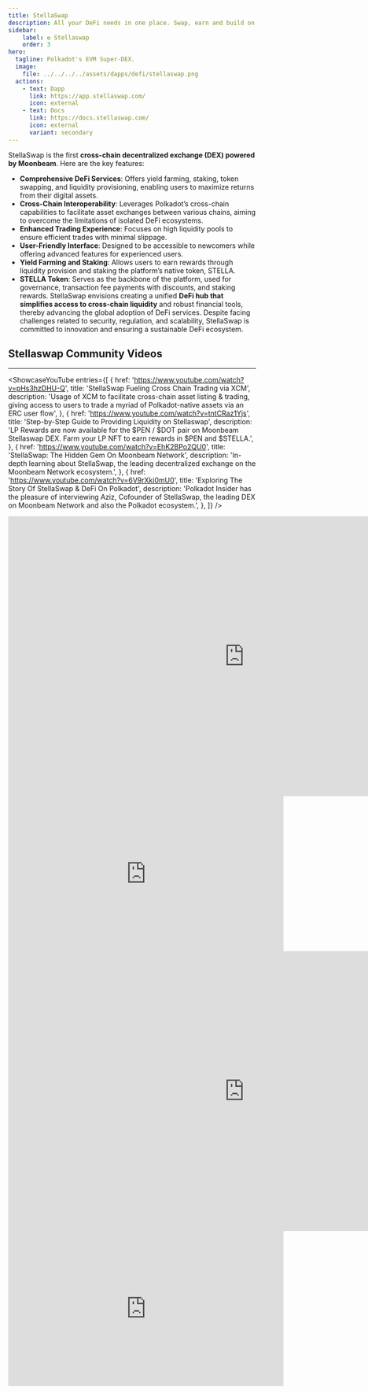 ```yaml
---
title: StellaSwap
description: All your DeFi needs in one place. Swap, earn and build on Moonbeam’s leading DEX
sidebar:
    label: ✪ Stellaswap
    order: 3
hero:
  tagline: Polkadot's EVM Super-DEX.
  image: 
    file: ../../../../assets/dapps/defi/stellaswap.png
  actions:
    - text: Dapp
      link: https://app.stellaswap.com/
      icon: external
    - text: Docs
      link: https://docs.stellaswap.com/
      icon: external
      variant: secondary
---
```



StellaSwap is the first **cross-chain decentralized exchange (DEX) powered by Moonbeam**. Here are the key features:
- **Comprehensive DeFi Services**: Offers yield farming, staking, token swapping, and liquidity provisioning, enabling users to maximize returns from their digital assets.
- **Cross-Chain Interoperability**: Leverages Polkadot’s cross-chain capabilities to facilitate asset exchanges between various chains, aiming to overcome the limitations of isolated DeFi ecosystems.
- **Enhanced Trading Experience**: Focuses on high liquidity pools to ensure efficient trades with minimal slippage.
- **User-Friendly Interface**: Designed to be accessible to newcomers while offering advanced features for experienced users.
- **Yield Farming and Staking**: Allows users to earn rewards through liquidity provision and staking the platform’s native token, STELLA.
- **STELLA Token**: Serves as the backbone of the platform, used for governance, transaction fee payments with discounts, and staking rewards.
StellaSwap envisions creating a unified **DeFi hub that simplifies access to cross-chain liquidity** and robust financial tools, thereby advancing the global adoption of DeFi services. Despite facing challenges related to security, regulation, and scalability, StellaSwap is committed to innovation and ensuring a sustainable DeFi ecosystem.

## Stellaswap Community Videos
------------
<ShowcaseYouTube
  entries={[
    {
      href: 'https://www.youtube.com/watch?v=pHs3hzDHU-Q',
      title: 'StellaSwap Fueling Cross Chain Trading via XCM',
      description: 'Usage of XCM to facilitate cross-chain asset listing & trading, giving access to users to trade a myriad of Polkadot-native assets via an ERC user flow',
    },
        {
        href: 'https://www.youtube.com/watch?v=tntCRaz1Yjs',
      title: 'Step-by-Step Guide to Providing Liquidity on Stellaswap',
      description: 'LP Rewards are now available for the $PEN / $DOT pair on Moonbeam Stellaswap DEX. Farm your LP NFT to earn rewards in $PEN and $STELLA.',
    },
        {
        href: 'https://www.youtube.com/watch?v=EhK2BPo2QU0',
      title: 'StellaSwap: The Hidden Gem On Moonbeam Network',
      description: 'In-depth learning about StellaSwap, the leading decentralized exchange on the Moonbeam Network ecosystem.',
    },
        {
        href: 'https://www.youtube.com/watch?v=6V9rXki0mU0',
      title: 'Exploring The Story Of StellaSwap & DeFi On Polkadot',
      description: 'Polkadot Insider has the pleasure of interviewing Aziz, Cofounder of StellaSwap, the leading DEX on Moonbeam Network and also the Polkadot ecosystem.',
    },
  ]} />




<iframe allowfullscreen="allowfullscreen" frameborder="0" height="569" src="https://docs.google.com/presentation/d/e/2PACX-1vTYURtwdqeWZ8dXGKCiTTxGsuCdnPM5O3LlkjKxXrSKprZhNZS_jOix8VB7YrbUDsU3nap0Vhe_6Npi/embed?start=false&loop=false&delayms=60000" width="960"></iframe>

<iframe allowfullscreen="allowfullscreen" frameborder="0" height="315" src="https://www.youtube.com/embed/Gd09Q8-nVm0?si=fdCO6Gupa0JJ9Drb" title="YouTube video player" width="560"></iframe>


<iframe allowfullscreen="allowfullscreen" frameborder="0" height="569" src="https://docs.google.com/presentation/d/e/2PACX-1vRc6_OQWSDQNNwBAirTfG5ls0KGJolI70MjZS1HucMITR7vvimdeY-J_CSGVuhz4Qz8rfVrqHi3EZ9B/embed?start=false&loop=false&delayms=60000" width="960"></iframe>

<iframe allowfullscreen="allowfullscreen" frameborder="0" height="315" src="https://www.youtube.com/embed/BuhZGTwYItg?si=HBgd39inJfQn6rtC" title="YouTube video player" width="560"></iframe>
